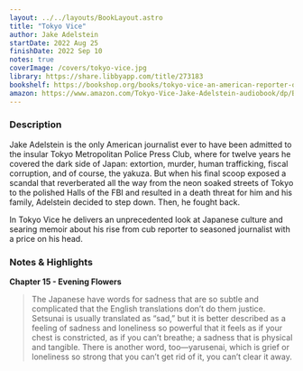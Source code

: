 ```yaml
---
layout: ../../layouts/BookLayout.astro
title: "Tokyo Vice"
author: Jake Adelstein
startDate: 2022 Aug 25
finishDate: 2022 Sep 10
notes: true
coverImage: /covers/tokyo-vice.jpg
library: https://share.libbyapp.com/title/273183
bookshelf: https://bookshop.org/books/tokyo-vice-an-american-reporter-on-the-police-beat-in-japan/9780307475299
amazon: https://www.amazon.com/Tokyo-Vice-Jake-Adelstein-audiobook/dp/B002TNABR8/
---
```


<ReadingTime
  startDate  = {frontmatter.startDate}
  finishDate = {frontmatter.finishDate}
/>

### Description
Jake Adelstein is the only American journalist ever to have been admitted to the insular Tokyo Metropolitan Police Press Club, where for twelve years he covered the dark side of Japan: extortion, murder, human trafficking, fiscal corruption, and of course, the yakuza. But when his final scoop exposed a scandal that reverberated all the way from the neon soaked streets of Tokyo to the polished Halls of the FBI and resulted in a death threat for him and his family, Adelstein decided to step down. Then, he fought back.

In Tokyo Vice he delivers an unprecedented look at Japanese culture and searing memoir about his rise from cub reporter to seasoned journalist with a price on his head.

### Notes & Highlights
**Chapter 15 - Evening Flowers**
> The Japanese have words for sadness that are so subtle and complicated that the English translations don’t do them justice.  
> Setsunai is usually translated as “sad,” but it is better described as a feeling of sadness and loneliness so powerful that it feels as if your chest is constricted, as if you can’t breathe; a sadness that is physical and tangible. There is another word, too—yarusenai, which is grief or loneliness so strong that you can’t get rid of it, you can’t clear it away.

<BuyBook
  library   = {frontmatter.library}
  bookshelf = {frontmatter.bookshelf}
  amazon    = {frontmatter.amazon}
/>
